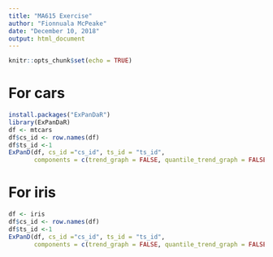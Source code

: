 ```yaml
---
title: "MA615 Exercise"
author: "Fionnuala McPeake"
date: "December 10, 2018"
output: html_document
---
```


```r
knitr::opts_chunk$set(echo = TRUE)
```

# For cars

```r
install.packages("ExPanDaR")
library(ExPanDaR)
df <- mtcars
df$cs_id <- row.names(df)
df$ts_id <-1
ExPanD(df, cs_id ="cs_id", ts_id = "ts_id",
       components = c(trend_graph = FALSE, quantile_trend_graph = FALSE))
```

# For iris

```r
df <- iris
df$cs_id <- row.names(df)
df$ts_id <-1
ExPanD(df, cs_id ="cs_id", ts_id = "ts_id",
       components = c(trend_graph = FALSE, quantile_trend_graph = FALSE))
```


